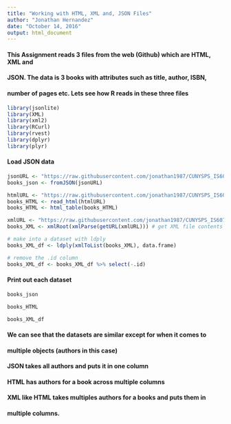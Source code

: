 ```yaml
---
title: "Working with HTML, XML and, JSON Files"
author: "Jonathan Hernandez"
date: "October 14, 2016"
output: html_document
---
```


#### This Assignment reads 3 files from the web (Github) which are HTML, XML and

#### JSON. The data is 3 books with attributes such as title, author, ISBN,

#### number of pages etc. Lets see how R reads in these three files

```r
library(jsonlite)
library(XML)
library(xml2)
library(RCurl)
library(rvest)
library(dplyr)
library(plyr)
```

#### Load JSON data

```r
jsonURL <- "https://raw.githubusercontent.com/jonathan1987/CUNYSPS_IS607/master/Week7/books.json"
books_json <- fromJSON(jsonURL)
```

```r
htmlURL <- "https://raw.githubusercontent.com/jonathan1987/CUNYSPS_IS607/master/Week7/books.html"
books_HTML <- read_html(htmlURL)
books_HTML <- html_table(books_HTML)
```

```r
xmlURL <- "https://raw.githubusercontent.com/jonathan1987/CUNYSPS_IS607/master/Week7/Books.xml"
books_XML <- xmlRoot(xmlParse(getURL(xmlURL))) # get XML file contents

# make into a dataset with ldply
books_XML_df <- ldply(xmlToList(books_XML), data.frame)

# remove the .id column
books_XML_df <- books_XML_df %>% select(-.id)
```

#### Print out each dataset

```r

books_json

books_HTML

books_XML_df
```

#### We can see that the datasets are similar except for when it comes to

#### multiple objects (authors in this case)

#### JSON takes all authors and puts it in one column

#### HTML has authors for a book across multiple columns

#### XML like HTML takes multiples authors for a books and puts them in 

#### multiple columns.